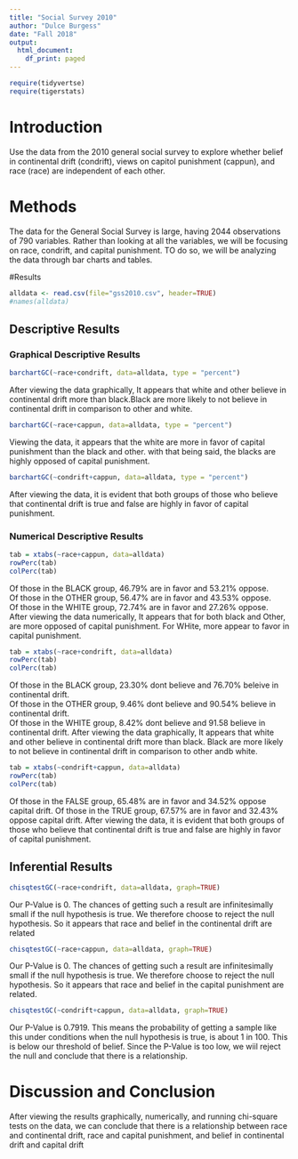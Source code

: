 ---
title: "Social Survey 2010"
author: "Dulce Burgess"
date: "Fall 2018"
output:
  html_document:
    df_print: paged
---

```{r include=FALSE,echo=FALSE}
require(tidyvertse)
require(tigerstats)

```

# Introduction

<!--In this section you explain what you are trying to show.  Where did the data come from?  What is the research or other question you are trying to answer?!-->

Use the data from the 2010 general social survey to explore whether belief in continental drift (condrift), views on capitol punishment (cappun), and race (race) are independent of each other.

# Methods

<!--Decide on your methods:  use "variable analysis" or other appropriate descriptors.  Make sure to choose at least one graphical method and at least one numerical method.!-->

The data for the General Social Survey is large, having 2044 observations of 790 variables. Rather than looking at all the variables, we will be focusing on race, condrift, and capital punishment. TO do so, we will be analyzing the data through bar charts and tables.

#Results

<!--Divide this section into two sub-sections:  One for your descriptive  results and one for your inferential results.!-->

```{r}
alldata <- read.csv(file="gss2010.csv", header=TRUE)
#names(alldata)
```


## Descriptive Results

### Graphical Descriptive Results

<!--Graphical results here.  Make sure to show your code.  Provide appropriate labels for axes, giving units if possible, and provide a good title for the graph, too.  Use the graphical results to describe the patterns if any that exist in the data as focused toward the research question!-->

```{r}
barchartGC(~race+condrift, data=alldata, type = "percent") 
```
After viewing the data graphically, It appears that white and other believe in continental drift more than black.Black are more likely to not believe in continental drift in comparison to other and white.  

```{r}
barchartGC(~race+cappun, data=alldata, type = "percent") 
```

Viewing the data, it appears that the white are more in favor of capital punishment than the black and other. with that being said, the blacks are highly opposed of capital punishment.   

```{r}
barchartGC(~condrift+cappun, data=alldata, type = "percent") 
```

After viewing the data, it is evident that both groups of those who believe that continental drift is true and false are highly in favor of capital punishment.  


### Numerical Descriptive Results

<!--Numerical results go here. Use the numerical results to describe the patterns if any that exist in the data as focused toward the research question!-->

```{r}
tab = xtabs(~race+cappun, data=alldata)
rowPerc(tab)
colPerc(tab)
```

Of those in the BLACK group, 46.79% are in favor and 53.21% oppose.  
Of those in the OTHER group, 56.47% are in favor and 43.53% oppose.  
Of those in the WHITE group, 72.74% are in favor and 27.26% oppose.  
After viewing the data numerically, It appears that for both black and Other, are more opposed   of capital punishment. For WHite, more appear to favor in capital punishment.  

```{r}
tab = xtabs(~race+condrift, data=alldata)
rowPerc(tab)
colPerc(tab)
```

Of those in the BLACK group, 23.30% dont believe and 76.70% beleive in continental drift.  
Of those in the OTHER group, 9.46% dont believe and 90.54% believe in continental drift.  
Of those in the WHITE group, 8.42% dont believe and 91.58 believe in continental drift.
After viewing the data graphically, It appears that white and other believe in continental drift more than black. Black are more likely to not believe in continental drift in comparison to   other andb white.  
 
 
```{r}
tab = xtabs(~condrift+cappun, data=alldata)
rowPerc(tab)
colPerc(tab) 
```
 
 Of those in the FALSE group, 65.48% are in favor and 34.52% oppose capital drift.
 Of those in the TRUE group, 67.57% are in favor and 32.43% oppose capital drift.
 After viewing the data, it is evident that both groups of those who believe that continental drift is true and false are highly in favor of capital punishment.
 

## Inferential Results

<!--State hypothesis clearly.  Make sure your discussion of the inferential test covers all the aspects that the test output produces, such as test statistic, p-value etc.  Make a decision about the null hypothesis, explain the assumptions on which the selected test/procedure was based, and why the chosen procedure satisfys the assumptions and is appropriate to answer the research question!-->

```{r}
chisqtestGC(~race+condrift, data=alldata, graph=TRUE)
```

Our P-Value is 0. The chances of getting such a result are infinitesimally small if the null hypothesis is true. We therefore choose to reject the null hypothesis. So it appears that race  and belief in the continental drift are related
```{r}
chisqtestGC(~race+cappun, data=alldata, graph=TRUE)
```

Our P-Value is 0. The chances of getting such a result are infinitesimally small if the null hypothesis is true. We therefore choose to reject the null hypothesis. So it appears that race and belief in the capital punishment are related.

```{r}
chisqtestGC(~condrift+cappun, data=alldata, graph=TRUE)
```

Our P-Value is 0.7919. This means the probability of getting a sample like this under conditions when the null hypothesis is true, is about 1 in 100. This is below our threshold of belief. Since the P-Value is too low, we wiil reject the null and conclude that there is a relationship.

# Discussion and Conclusion

<!--Discussion and conclusion here.  If you found a relationship be sure to consider whether the relationship occurs because one of the variavbles causes the other, or whether they perhasps are related for some other reason.  Watch the chapter 6 videos from the GeorgeTown videos collection.!-->

After viewing the results graphically, numerically, and running chi-square tests on the data, we can conclude that there is a relationship between race and continental drift, race and capital punishment, and belief in continental drift and capital drift
